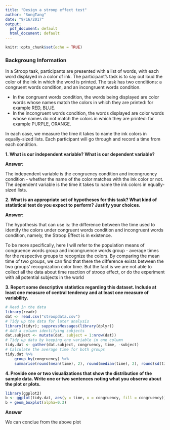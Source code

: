 ```yaml
---
title: "Design a stroop effect test"
author: "SongTang"
date: "9/16/2017"
output:
  pdf_document: default
  html_document: default
---
```


```r
knitr::opts_chunk$set(echo = TRUE)
```

### Backgroung Information
In a Stroop task, participants are presented with a list of words, with each word displayed in a color of ink. The participant’s task is to say out loud the color of the ink in which the word is printed. 
The task has two conditions: a congruent words condition, and an incongruent words condition. 

- In the congruent words condition, the words being displayed are color words whose names match the colors in which they are printed: for example RED, BLUE. 
- In the incongruent words condition, the words displayed are color words whose names do not match the colors in which they are printed: for example PURPLE, ORANGE. 

In each case, we measure the time it takes to name the ink colors in equally-sized lists. Each participant will go through and record a time from each condition.


**1. What is our independent variable? What is our dependent variable? **

**Answer:**

The independent variable is the congruency condition and incongruency condition - whether the name of the color matches with the ink color or not. The dependent variable is the time it takes to name the ink colors in equally-sized lists.

**2.  What is an appropriate set of hypotheses for this task? What kind of statistical test do you expect to perform? Justify your choices.**

**Answer:**

The hypothesis that can use is: the difference between the time used to identify the colors under congruent words condition and incongruent words condition, namely, the Stroop Effect is in existence.

To be more specifically, here I will refer to the population means of congruence words group and incongruence words group - average times for the respective groups to recognize the colors. By comparing the mean time of two groups, we can find that there the difference exists between the two groups' recognization color time. But the fact is we are not able to collect all the data about time reaction of stroop effect, or do the experiment with all potential subjects in the world

**3. Report some descriptive statistics regarding this dataset. Include at least one measure of central tendency and at least one measure of variability.**

```r
# Read in the data
library(readr)
dat <- read.csv("stroopdata.csv")
# Tidy up the data for later analysis
library(tidyr); suppressMessages(library(dplyr)) 
# Add a column identifying subjects
dat.subject <- mutate(dat, subject = 1:nrow(dat))
# Tidy up data by keeping one variable in one column
tidy.dat <- gather(dat.subject, congruency, time, -subject)
# Calculate the average time for both groups
tidy.dat %>%
    group_by(congruency) %>%
    summarise(round(mean(time), 2), round(median(time), 2), round(sd(time), 2), round(var(time), 2))
```


**4. Provide one or two visualizations that show the distribution of the sample data. Write one or two sentences noting what you observe about the plot or plots.**

```r
library(ggplot2)
b <- ggplot(tidy.dat, aes(y = time, x = congruency, fill = congruency))
b + geom_boxplot(alpha=0.3)
```

**Answer**

We can conclue from the above plot
